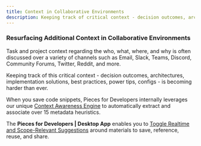 ```yaml
---
title: Context in Collaborative Environments
description: Keeping track of critical context - decision outcomes, architectures, implementation solutions, best practices, power tips, configs - is becoming harder than ever.
---
```


### Resurfacing Additional Context in Collaborative Environments
Task and project context regarding the who, what, where, and why is often discussed over a variety of channels such as Email, Slack, Teams, Discord, Community Forums, Twitter, Reddit, and more.

Keeping track of this critical context - decision outcomes, architectures, implementation solutions, best practices, power tips, configs - is becoming harder than ever.

When you save code snippets, Pieces for Developers internally leverages our unique <a target="_blank" href="{{ links.internal.context_awareness_engine.origin_details }}">Context Awareness Engine</a> to automatically extract and associate over 15 metadata heuristics.

The **Pieces for Developers | Desktop App** enables you to <a target="_blank" href="{{ links.internal.global_search_suggestion_reuse.sort_scope_relevant }}">Toggle Realtime and Scope-Relevant Suggestions</a> around materials to save, reference, reuse, and share.
